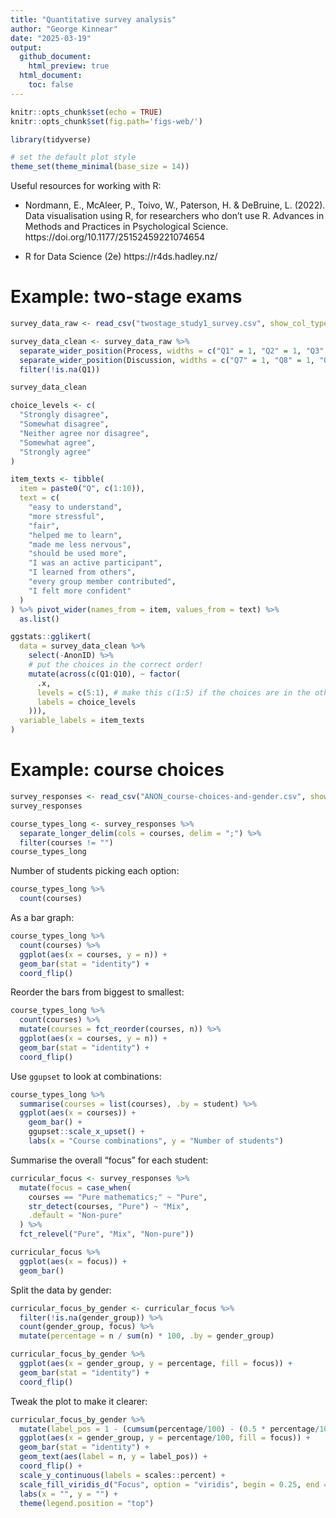 ```yaml
---
title: "Quantitative survey analysis"
author: "George Kinnear"
date: "2025-03-19"
output:
  github_document:
    html_preview: true
  html_document:
    toc: false
---
```


```r
knitr::opts_chunk$set(echo = TRUE)
knitr::opts_chunk$set(fig.path='figs-web/')

library(tidyverse)

# set the default plot style
theme_set(theme_minimal(base_size = 14))
```

Useful resources for working with R:

* Nordmann, E., McAleer, P., Toivo, W., Paterson, H. & DeBruine, L. (2022). Data visualisation using R, for researchers who don't use R. Advances in Methods and Practices in Psychological Science. https://doi.org/10.1177/25152459221074654

* R for Data Science (2e) https://r4ds.hadley.nz/

# Example: two-stage exams

```r
survey_data_raw <- read_csv("twostage_study1_survey.csv", show_col_types = FALSE)

survey_data_clean <- survey_data_raw %>% 
  separate_wider_position(Process, widths = c("Q1" = 1, "Q2" = 1, "Q3" = 1, "Q4" = 1, "Q5" = 1, "Q6" = 1)) %>% 
  separate_wider_position(Discussion, widths = c("Q7" = 1, "Q8" = 1, "Q9" = 1, "Q10" = 1)) %>% 
  filter(!is.na(Q1))

survey_data_clean
```

```r
choice_levels <- c(
  "Strongly disagree",
  "Somewhat disagree",
  "Neither agree nor disagree",
  "Somewhat agree",
  "Strongly agree"
)

item_texts <- tibble(
  item = paste0("Q", c(1:10)),
  text = c(
    "easy to understand",
    "more stressful",
    "fair",
    "helped me to learn",
    "made me less nervous",
    "should be used more",
    "I was an active participant",
    "I learned from others",
    "every group member contributed",
    "I felt more confident"
  )
) %>% pivot_wider(names_from = item, values_from = text) %>%
  as.list()

ggstats::gglikert(
  data = survey_data_clean %>%
    select(-AnonID) %>% 
    # put the choices in the correct order!
    mutate(across(c(Q1:Q10), ~ factor(
      .x,
      levels = c(5:1), # make this c(1:5) if the choices are in the other direction
      labels = choice_levels
    ))), 
  variable_labels = item_texts
)
```

# Example: course choices

```r
survey_responses <- read_csv("ANON_course-choices-and-gender.csv", show_col_types = FALSE)
survey_responses
```
```r
course_types_long <- survey_responses %>% 
  separate_longer_delim(cols = courses, delim = ";") %>% 
  filter(courses != "")
course_types_long
```

Number of students picking each option:

```r
course_types_long %>% 
  count(courses)
```



As a bar graph:

```r
course_types_long %>% 
  count(courses) %>% 
  ggplot(aes(x = courses, y = n)) +
  geom_bar(stat = "identity") +
  coord_flip()
```



Reorder the bars from biggest to smallest:

```r
course_types_long %>% 
  count(courses) %>% 
  mutate(courses = fct_reorder(courses, n)) %>% 
  ggplot(aes(x = courses, y = n)) +
  geom_bar(stat = "identity") +
  coord_flip()
```

Use `ggupset` to look at combinations:

```r
course_types_long %>% 
  summarise(courses = list(courses), .by = student) %>% 
  ggplot(aes(x = courses)) +
    geom_bar() +
    ggupset::scale_x_upset() +
    labs(x = "Course combinations", y = "Number of students")
```

Summarise the overall "focus" for each student:

```r
curricular_focus <- survey_responses %>% 
  mutate(focus = case_when(
    courses == "Pure mathematics;" ~ "Pure",
    str_detect(courses, "Pure") ~ "Mix",
    .default = "Non-pure"
  ) %>%
  fct_relevel("Pure", "Mix", "Non-pure"))

curricular_focus %>% 
  ggplot(aes(x = focus)) +
  geom_bar()
```

Split the data by gender:

```r
curricular_focus_by_gender <- curricular_focus %>% 
  filter(!is.na(gender_group)) %>% 
  count(gender_group, focus) %>% 
  mutate(percentage = n / sum(n) * 100, .by = gender_group) 

curricular_focus_by_gender %>% 
  ggplot(aes(x = gender_group, y = percentage, fill = focus)) +
  geom_bar(stat = "identity") +
  coord_flip()
```

Tweak the plot to make it clearer:

```r
curricular_focus_by_gender %>% 
  mutate(label_pos = 1 - (cumsum(percentage/100) - (0.5 * percentage/100)), .by = gender_group) %>% 
  ggplot(aes(x = gender_group, y = percentage/100, fill = focus)) +
  geom_bar(stat = "identity") +
  geom_text(aes(label = n, y = label_pos)) +
  coord_flip() +
  scale_y_continuous(labels = scales::percent) +
  scale_fill_viridis_d("Focus", option = "viridis", begin = 0.25, end = 0.75, guide = guide_legend(reverse = TRUE)) +
  labs(x = "", y = "") +
  theme(legend.position = "top")
```